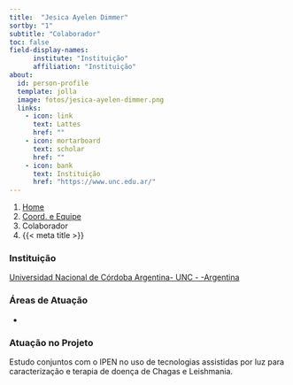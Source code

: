 ```yaml
---
title:  "Jesica Ayelen Dimmer"
sortby: "1"
subtitle: "Colaborador"
toc: false
field-display-names:
      institute: "Instituição"
      affiliation: "Instituição"
about:
  id: person-profile
  template: jolla
  image: fotos/jesica-ayelen-dimmer.png
  links:
    - icon: link
      text: Lattes
      href: ""
    - icon: mortarboard
      text: scholar
      href: ""
    - icon: bank
      text: Instituição
      href: "https://www.unc.edu.ar/"
---
```


```{=html}
<nav aria-label="breadcrumb">
  <ol class="breadcrumb">
    <li class="breadcrumb-item"><a href="../../index.html">Home</a></li>
    <li class="breadcrumb-item"><a href="../coord-equipe.html">Coord. e Equipe</a></li>
    <li class="breadcrumb-item active">Colaborador</li>
    <li class="breadcrumb-item active" aria-current="page">{{< meta title >}}</li>
  </ol>
</nav>
```
:::{#person-profile}
:::

### Instituição

[Universidad Nacional de Córdoba Argentina- UNC - -Argentina](https://www.unc.edu.ar/)

### Áreas de Atuação

-

### Atuação no Projeto

Estudo conjuntos com o IPEN no uso de tecnologias assistidas por luz para caracterização e terapia de doença de Chagas e Leishmania.
